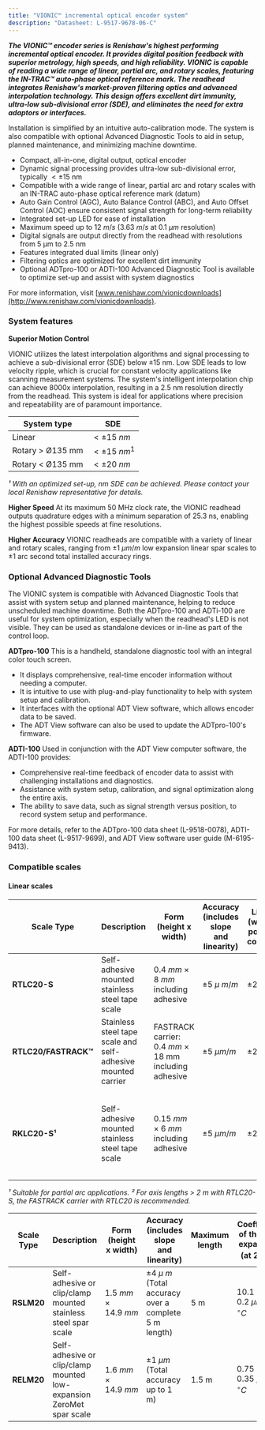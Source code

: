 ```yaml
---
title: "VIONIC™ incremental optical encoder system"
description: "Datasheet: L-9517-9678-06-C"
---
```


**_The VIONIC™ encoder series is Renishaw's highest performing incremental optical encoder. It provides digital position feedback with superior metrology, high speeds, and high reliability. VIONIC is capable of reading a wide range of linear, partial arc, and rotary scales, featuring the IN-TRAC™ auto-phase optical reference mark. The readhead integrates Renishaw's market-proven filtering optics and advanced interpolation technology. This design offers excellent dirt immunity, ultra-low sub-divisional error (SDE), and eliminates the need for extra adaptors or interfaces._**

Installation is simplified by an intuitive auto-calibration mode. The system is also compatible with optional Advanced Diagnostic Tools to aid in setup, planned maintenance, and minimizing machine downtime.

- Compact, all-in-one, digital output, optical encoder
- Dynamic signal processing provides ultra-low sub-divisional error, typically $<\pm15$ nm
- Compatible with a wide range of linear, partial arc and rotary scales with an IN-TRAC auto-phase optical reference mark (datum)
- Auto Gain Control (AGC), Auto Balance Control (ABC), and Auto Offset Control (AOC) ensure consistent signal strength for long-term reliability
- Integrated set-up LED for ease of installation
- Maximum speed up to $12~m/s$ ($3.63~m/s$ at $0.1~\mu m$ resolution)
- Digital signals are output directly from the readhead with resolutions from 5 µm to 2.5 nm
- Features integrated dual limits (linear only)
- Filtering optics are optimized for excellent dirt immunity
- Optional ADTpro-100 or ADTI-100 Advanced Diagnostic Tool is available to optimize set-up and assist with system diagnostics

For more information, visit [www.renishaw.com/vionicdownloads](http://www.renishaw.com/vionicdownloads).

### System features

**Superior Motion Control**

VIONIC utilizes the latest interpolation algorithms and signal processing to achieve a sub-divisional error (SDE) below $\pm15$ nm. Low SDE leads to low velocity ripple, which is crucial for constant velocity applications like scanning measurement systems. The system's intelligent interpolation chip can achieve 8000x interpolation, resulting in a 2.5 nm resolution directly from the readhead. This system is ideal for applications where precision and repeatability are of paramount importance.

| System type       | SDE             |
| ----------------- | --------------- |
| Linear            | $<\pm15~nm$     |
| Rotary \> Ø135 mm | $<\pm15~nm^{1}$ |
| Rotary \< Ø135 mm | $<\pm20~nm$     |

_¹ With an optimized set-up,  nm SDE can be achieved. Please contact your local Renishaw representative for details._

**Higher Speed** At its maximum 50 MHz clock rate, the VIONIC readhead outputs quadrature edges with a minimum separation of 25.3 ns, enabling the highest possible speeds at fine resolutions.

**Higher Accuracy** VIONIC readheads are compatible with a variety of linear and rotary scales, ranging from $\pm1~\mu m/m$ low expansion linear spar scales to ±1 arc second total installed accuracy rings.

### Optional Advanced Diagnostic Tools

The VIONIC system is compatible with Advanced Diagnostic Tools that assist with system setup and planned maintenance, helping to reduce unscheduled machine downtime. Both the ADTpro-100 and ADTi-100 are useful for system optimization, especially when the readhead's LED is not visible. They can be used as standalone devices or in-line as part of the control loop.

**ADTpro-100** This is a handheld, standalone diagnostic tool with an integral color touch screen.

- It displays comprehensive, real-time encoder information without needing a computer.
- It is intuitive to use with plug-and-play functionality to help with system setup and calibration.
- It interfaces with the optional ADT View software, which allows encoder data to be saved.
- The ADT View software can also be used to update the ADTpro-100's firmware.

**ADTI-100** Used in conjunction with the ADT View computer software, the ADTI-100 provides:

- Comprehensive real-time feedback of encoder data to assist with challenging installations and diagnostics.
- Assistance with system setup, calibration, and signal optimization along the entire axis.
- The ability to save data, such as signal strength versus position, to record system setup and performance.

For more details, refer to the ADTpro-100 data sheet (L-9518-0078), ADTI-100 data sheet (L-9517-9699), and ADT View software user guide (M-6195-9413).

### Compatible scales

#### Linear scales

| Scale Type           | Description                                                  | Form (height x width)                                    | Accuracy (includes slope and linearity) | Linearity (with two-point error correction) | Maximum length                  | Coefficient of thermal expansion (at $20^{\circ}C)$                        |
| -------------------- | ------------------------------------------------------------ | -------------------------------------------------------- | --------------------------------------- | ------------------------------------------- | ------------------------------- | -------------------------------------------------------------------------- |
| **RTLC20-S**         | Self-adhesive mounted stainless steel tape scale             | $0.4~mm\times8~mm$ including adhesive                    | $\pm5~\mu~m/m$                          | $\pm2.5~\mu m/m$                            | $10~m^{2}$ (\> 10 m on request) | $10.1\pm0.2~\mu m/m/^{\circ}C$                                             |
| **RTLC20/FASTRACK™** | Stainless steel tape scale and self-adhesive mounted carrier | FASTRACK carrier: $0.4~mm\times18$ mm including adhesive | $\pm5~\mu m/m$                          | $\pm2.5~\mu m/m$                            | 10 m (\> 10 m on request)       | $10.1\pm0.2~\mu m/m/^{\circ}C$                                             |
| **RKLC20-S¹**        | Self-adhesive mounted stainless steel tape scale             | $0.15~mm\times6~mm$ including adhesive                   | $\pm5~\mu m/m$                          | $\pm2.5~\mu m/m$                            | 20 m (\> 20 m on request)       | Matches substrate material when ends are fixed by epoxy mounted end clamps |

_¹ Suitable for partial arc applications._ _² For axis lengths \> 2 m with RTLC20-S, the FASTRACK carrier with RTLC20 is recommended._

| Scale Type | Description                                                          | Form (height x width) | Accuracy (includes slope and linearity)                  | Maximum length | Coefficient of thermal expansion (at $20^{\circ}C)$ |
| ---------- | -------------------------------------------------------------------- | --------------------- | -------------------------------------------------------- | -------------- | --------------------------------------------------- |
| **RSLM20** | Self-adhesive or clip/clamp mounted stainless steel spar scale       | $1.5~mm\times14.9~mm$ | $\pm4~\mu~m$ (Total accuracy over a complete 5 m length) | 5 m            | $10.1\pm0.2~\mu m/m/^{\circ}C$                      |
| **RELM20** | Self-adhesive or clip/clamp mounted low-expansion ZeroMet spar scale | $1.6~mm\times14.9~mm$ | $\pm1~\mu m$ (Total accuracy up to 1 m)                  | 1.5 m          | $0.75\pm0.35~\mu m/m/^{\circ}C$                     |